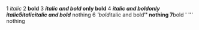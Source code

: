 1 ''italic''
2 '''bold'''
3 '''''italic and bold'' only bold'''
4 '''''italic and bold''' only italic''
5 ''italic '''italic and bold''''' nothing
6 '''bold ''italic and bold''''' nothing
7 '''bold ' ''' nothing
